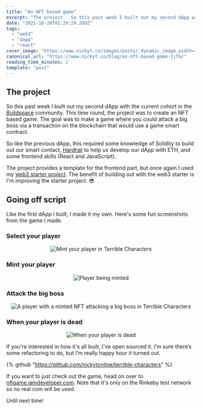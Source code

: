 ```yaml
---
title: "An NFT based game"
excerpt: "The project   So this past week I built out my second dApp with the current cohort in the..."
date: "2021-10-28T02:29:29.209Z"
tags:
  - "web3"
  - "dapp"
  - "react"
cover_image: "https://www.nickyt.co/images/posts/_dynamic_image_width=1000,height=420,fit=cover,gravity=auto,format=auto_https%3A%2F%2Fdev-to-uploads.s3.amazonaws.com%2Fuploads%2Farticles%2Fiezxljfb8pspnqkmea00.jpg"
canonical_url: "https://www.nickyt.co/blog/an-nft-based-game-1jfk/"
reading_time_minutes: 2
template: "post"
---
```


## The project

So this past week I built out my second dApp with the current cohort in the [Buildspace](https://buildspace.so) community. This time round, the project was to create an NFT based game. The goal was to make a game where you could attack a big boss via a transaction on the blockchain that would use a game smart contract.

So like the previous dApp, this required some knowledge of Solidity to build out our smart contact, [Hardhat](https://hardhat.org/) to help us develop our dApp with ETH, and some frontend skills (React and JavaScript).

The project provides a template for the frontend part, but once again I used my [web3 starter project](https://github.com/nickytonline/web3-starter). The benefit of building out with the web3 starter is I'm improving the starter project. 😎

## Going off script

Like the first dApp I built, I made it my own. Here's some fun screenshots from the game I made.

### Select your player

<center>

![Mint your player in Terrible Characters](https://www.nickyt.co/images/posts/_uploads_articles_n5apna2gthcp2uzp67vd.gif)

</center>

### Mint your player

<center>

![Player being minted](https://www.nickyt.co/images/posts/_uploads_articles_uh00c3pltuxe2gexjzk3.gif)

 </center>

### Attack the big boss

<center>

![A player with a minted NFT attacking a big boss in Terrible Characters](https://www.nickyt.co/images/posts/_uploads_articles_n1w4w5ypmaa2bazttn66.gif)

</center>

### When your player is dead

<center>

![When your player is dead](https://www.nickyt.co/images/posts/_uploads_articles_c5ask849iqilo3r53uw0.png)

</center>

If you're interested in how it's all built, I've open sourced it. I’m sure there’s some refactoring to do, but I’m really happy hour it turned out.

{% github "https://github.com/nickytonline/terrible-characters" %}

If you want to just check out the game, head on over to [nftgame.iamdeveloper.com](https://nftgame.iamdeveloper.com). Note that it's only on the Rinkeby test network so no real coin will be used.

Until next time!
